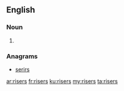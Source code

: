 ==English==

===Noun===
{{head|en|plural}}

# {{plural of|riser|lang=en}}

===Anagrams===
* [[serirs#English|serirs]]

[[ar:risers]]
[[fr:risers]]
[[ku:risers]]
[[my:risers]]
[[ta:risers]]